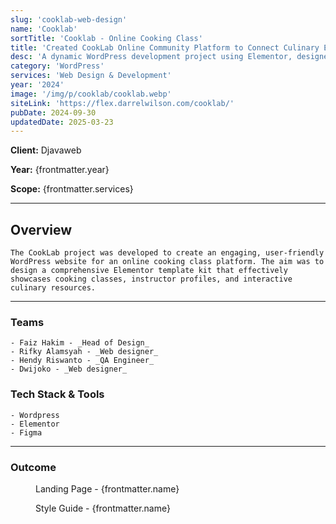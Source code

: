 ```yaml
---
slug: 'cooklab-web-design'
name: 'Cooklab'
sortTitle: 'Cooklab - Online Cooking Class'
title: 'Created CookLab Online Community Platform to Connect Culinary Enthusiasts'
desc: 'A dynamic WordPress development project using Elementor, designed to create an engaging online cooking class template kit for culinary enthusiasts.'
category: 'WordPress'
services: 'Web Design & Development'
year: '2024'
image: '/img/p/cooklab/cooklab.webp'
siteLink: 'https://flex.darrelwilson.com/cooklab/'
pubDate: 2024-09-30
updatedDate: 2025-03-23
---
```



**Client:** Djavaweb

**Year:** {frontmatter.year}

**Scope:** {frontmatter.services}

---


## Overview

    The CookLab project was developed to create an engaging, user-friendly WordPress website for an online cooking class platform. The aim was to design a comprehensive Elementor template kit that effectively showcases cooking classes, instructor profiles, and interactive culinary resources.

---

### Teams

    - Faiz Hakim - _Head of Design_
    - Rifky Alamsyah - _Web designer_
    - Hendy Riswanto - _QA Engineer_
    - Dwijoko - _Web designer_

### Tech Stack & Tools

    - Wordpress
    - Elementor
    - Figma

---

### Outcome

<figure>
  <Picture
    src={landingPage}
    alt='high fidelity design'
    formats={['avif', 'webp']}
  />
  <figcaption class='text-center'>
    Landing Page - {frontmatter.name}
  </figcaption>
</figure>

<figure>
  <Picture
    src={styleGuide}
    alt='high fidelity design'
    formats={['avif', 'webp']}
  />
  <figcaption class='text-center'>
    Style Guide - {frontmatter.name}
  </figcaption>
</figure>